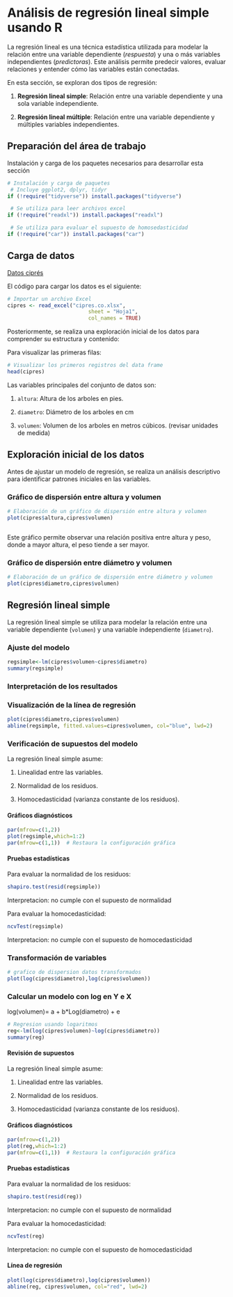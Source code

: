 # Análisis de regresión lineal simple usando R

La regresión lineal es una técnica estadística utilizada para modelar la relación entre una variable dependiente (*respuesta*) y una o más variables independientes (*predictoras*). Este análisis permite predecir valores, evaluar relaciones y entender cómo las variables están conectadas.

En esta sección, se exploran dos tipos de regresión:

1.  **Regresión lineal simple**: Relación entre una variable dependiente y una sola variable independiente.

2.  **Regresión lineal múltiple**: Relación entre una variable dependiente y múltiples variables independientes.

## Preparación del área de trabajo

Instalación y carga de los paquetes necesarios para desarrollar esta sección

```r
# Instalación y carga de paquetes  
 # Incluye ggplot2, dplyr, tidyr
if (!require("tidyverse")) install.packages("tidyverse")

 # Se utiliza para leer archivos excel
if (!require("readxl")) install.packages("readxl")

 # Se utiliza para evaluar el supuesto de homosedasticidad
if (!require("car")) install.packages("car")

```

## Carga de datos

[Datos ciprés](https://docs.google.com/spreadsheets/d/1ko4CJC8AiSz5W5XYDsWx2xZgPIU3QXyU/edit?usp=sharing&ouid=106152052819657144907&rtpof=true&sd=true)

El código para cargar los datos es el siguiente:

```r
# Importar un archivo Excel
cipres <- read_excel("cipres.co.xlsx",
                          sheet = "Hoja1", 
                          col_names = TRUE)

```

Posteriormente, se realiza una exploración inicial de los datos para comprender su estructura y contenido:

Para visualizar las primeras filas:

```r

# Visualizar los primeros registros del data frame
head(cipres)
```

Las variables principales del conjunto de datos son:

1.  `altura`: Altura de los arboles en pies.

2.  `diametro`: Diámetro de los arboles en cm

3.  `volumen`: Volumen de los arboles en metros cúbicos. (revisar unidades de medida)

## Exploración inicial de los datos

Antes de ajustar un modelo de regresión, se realiza un análisis descriptivo para identificar patrones iniciales en las variables.

### Gráfico de dispersión entre altura y volumen

```r
# Elaboración de un gráfico de dispersión entre altura y volumen
plot(cipres$altura,cipres$volumen)



```

Este gráfico permite observar una relación positiva entre altura y peso, donde a mayor altura, el peso tiende a ser mayor.

### Gráfico de dispersión entre diámetro y volumen

```r
# Elaboración de un gráfico de dispersión entre diámetro y volumen
plot(cipres$diametro,cipres$volumen)

```

## Regresión lineal simple

La regresión lineal simple se utiliza para modelar la relación entre una variable dependiente (`volumen`) y una variable independiente (`diametro`).

### Ajuste del modelo

```r
regsimple<-lm(cipres$volumen~cipres$diametro)
summary(regsimple)
```

### Interpretación de los resultados

### Visualización de la línea de regresión

```r
plot(cipres$diametro,cipres$volumen)
abline(regsimple, fitted.values=cipres$volumen, col="blue", lwd=2)

```

### Verificación de supuestos del modelo

La regresión lineal simple asume:

1.  Linealidad entre las variables.

2.  Normalidad de los residuos.

3.  Homocedasticidad (varianza constante de los residuos).

#### Gráficos diagnósticos

```r
par(mfrow=c(1,2))
plot(regsimple,which=1:2)
par(mfrow=c(1,1))  # Restaura la configuración gráfica

```

#### Pruebas estadísticas

Para evaluar la normalidad de los residuos:

```r
shapiro.test(resid(regsimple))
```

Interpretacion: no cumple con el supuesto de normalidad

Para evaluar la homocedasticidad:

```r

ncvTest(regsimple)
```

Interpretacion: no cumple con el supuesto de homocedasticidad

### Transformación de variables

```r
# grafico de dispersion datos transformados
plot(log(cipres$diametro),log(cipres$volumen))

```

### Calcular un modelo con log en Y e X

log(volumen)= a + b\*Log(diametro) + e

```r
# Regresion usando logaritmos
reg<-lm(log(cipres$volumen)~log(cipres$diametro))
summary(reg)
```

#### Revisión de supuestos

La regresión lineal simple asume:

1.  Linealidad entre las variables.

2.  Normalidad de los residuos.

3.  Homocedasticidad (varianza constante de los residuos).

#### **Gráficos diagnósticos**

```r
par(mfrow=c(1,2)) 
plot(reg,which=1:2) 
par(mfrow=c(1,1))  # Restaura la configuración gráfica 
```

#### **Pruebas estadísticas**

Para evaluar la normalidad de los residuos:

```r
shapiro.test(resid(reg))
```

Interpretacion: no cumple con el supuesto de normalidad

Para evaluar la homocedasticidad:

```r
ncvTest(reg)
```

Interpretacion: no cumple con el supuesto de homocedasticidad

#### Línea de regresión 

```r
plot(log(cipres$diametro),log(cipres$volumen)) 
abline(reg, cipres$volumen, col="red", lwd=2)


```
